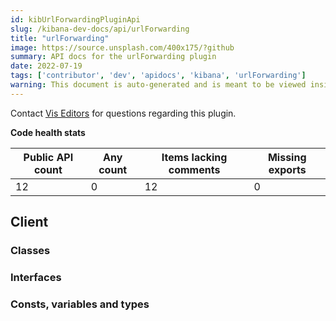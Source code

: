 ```yaml
---
id: kibUrlForwardingPluginApi
slug: /kibana-dev-docs/api/urlForwarding
title: "urlForwarding"
image: https://source.unsplash.com/400x175/?github
summary: API docs for the urlForwarding plugin
date: 2022-07-19
tags: ['contributor', 'dev', 'apidocs', 'kibana', 'urlForwarding']
warning: This document is auto-generated and is meant to be viewed inside our experimental, new docs system. Reach out in #docs-engineering for more info.
---
```




Contact [Vis Editors](https://github.com/orgs/elastic/teams/kibana-vis-editors) for questions regarding this plugin.

**Code health stats**

| Public API count  | Any count | Items lacking comments | Missing exports |
|-------------------|-----------|------------------------|-----------------|
| 12 | 0 | 12 | 0 |

## Client

### Classes
<DocDefinitionList data={urlForwardingObj.client.classes}/>

### Interfaces
<DocDefinitionList data={urlForwardingObj.client.interfaces}/>

### Consts, variables and types
<DocDefinitionList data={urlForwardingObj.client.misc}/>

